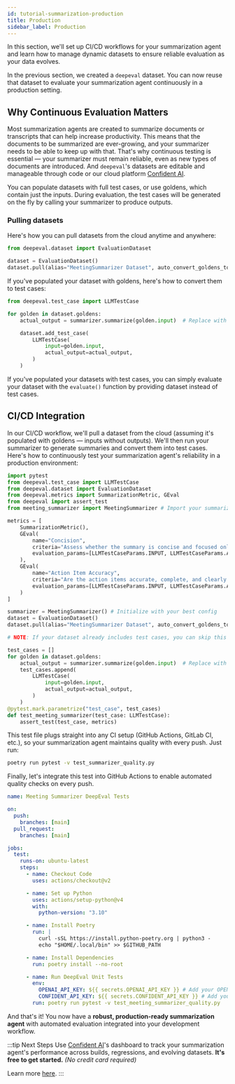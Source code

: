 ```yaml
---
id: tutorial-summarization-production
title: Production
sidebar_label: Production
---
```


In this section, we'll set up CI/CD workflows for your summarization agent and learn how to manage dynamic datasets to ensure reliable evaluation as your data evolves.

In the previous section, we created a `deepeval` dataset. You can now reuse that dataset to evaluate your summarization agent continuously in a production setting.

## Why Continuous Evaluation Matters

Most summarization agents are created to summarize documents or transcripts that can help increase productivity. This means that the documents to be summarized are ever-growing, and your summarizer needs to be able to keep up with that. That's why continuous testing is essential — your summarizer must remain reliable, even as new types of documents are introduced.
And `deepeval`'s datasets are editable and manageable through code or our cloud platform [Confident AI](https://www.confident-ai.com).

You can populate datasets with full test cases, or use goldens, which contain just the inputs. During evaluation, the test cases will be generated on the fly by calling your summarizer to produce outputs.

### Pulling datasets

Here's how you can pull datasets from the cloud anytime and anywhere:

```python
from deepeval.dataset import EvaluationDataset

dataset = EvaluationDataset()
dataset.pull(alias="MeetingSummarizer Dataset", auto_convert_goldens_to_test_cases=False)
```

If you've populated your dataset with goldens, here's how to convert them to test cases:

```python
from deepeval.test_case import LLMTestCase

for golden in dataset.goldens:
    actual_output = summarizer.summarize(golden.input)  # Replace with your summarizer

    dataset.add_test_case(
        LLMTestCase(
            input=golden.input,
            actual_output=actual_output,
        )
    )
```

If you've populated your datasets with test cases, you can simply evaluate your dataset with the `evaluate()` function by providing dataset instead of test cases.

## CI/CD Integration

In our CI/CD workflow, we'll pull a dataset from the cloud (assuming it's populated with goldens — inputs without outputs). We'll then run your summarizer to generate summaries and convert them into test cases.
Here's how to continuously test your summarization agent's reliability in a production environment:

```python title="test_summarizer_quality.py"
import pytest
from deepeval.test_case import LLMTestCase
from deepeval.dataset import EvaluationDataset
from deepeval.metrics import SummarizationMetric, GEval
from deepeval import assert_test
from meeting_summarizer import MeetingSummarizer # Import your summarizer

metrics = [
    SummarizationMetric(),
    GEval(
        name="Concision",
        criteria="Assess whether the summary is concise and focused only on the essential points of the meeting? It should avoid repetition, irrelevant details, and unnecessary elaboration.",
        evaluation_params=[LLMTestCaseParams.INPUT, LLMTestCaseParams.ACTUAL_OUTPUT]
    ),
    GEval(
        name="Action Item Accuracy",
        criteria="Are the action items accurate, complete, and clearly reflect the key tasks or follow-ups mentioned in the meeting?",
        evaluation_params=[LLMTestCaseParams.INPUT, LLMTestCaseParams.ACTUAL_OUTPUT]
    )
]

summarizer = MeetingSummarizer() # Initialize with your best config
dataset = EvaluationDataset()
dataset.pull(alias="MeetingSummarizer Dataset", auto_convert_goldens_to_test_cases=False) # Assuming you've populated the dataset with goldens

# NOTE: If your dataset already includes test cases, you can skip this step

test_cases = []
for golden in dataset.goldens:
    actual_output = summarizer.summarize(golden.input)  # Replace with your summarizer
    test_cases.append(
        LLMTestCase(
            input=golden.input,
            actual_output=actual_output,
        )
    )
@pytest.mark.parametrize("test_case", test_cases)
def test_meeting_summarizer(test_case: LLMTestCase):
    assert_test(test_case, metrics)
```

This test file plugs straight into any CI setup (GitHub Actions, GitLab CI, etc.), so your summarization agent maintains quality with every push. Just run:

```bash 
poetry run pytest -v test_summarizer_quality.py
```

Finally, let's integrate this test into GitHub Actions to enable automated quality checks on every push.

```yaml {32-33}
name: Meeting Summarizer DeepEval Tests

on:
  push:
    branches: [main]
  pull_request:
    branches: [main]

jobs:
  test:
    runs-on: ubuntu-latest
    steps:
      - name: Checkout Code
        uses: actions/checkout@v2

      - name: Set up Python
        uses: actions/setup-python@v4
        with:
          python-version: "3.10"

      - name: Install Poetry
        run: |
          curl -sSL https://install.python-poetry.org | python3 -
          echo "$HOME/.local/bin" >> $GITHUB_PATH

      - name: Install Dependencies
        run: poetry install --no-root

      - name: Run DeepEval Unit Tests
        env:
          OPENAI_API_KEY: ${{ secrets.OPENAI_API_KEY }} # Add your OPENAI_API_KEY
          CONFIDENT_API_KEY: ${{ secrets.CONFIDENT_API_KEY }} # Add your CONFIDENT_API_KEY
        run: poetry run pytest -v test_meeting_summarizer_quality.py
```

And that's it! You now have a **robust, production-ready summarization agent** with automated evaluation integrated into your development workflow.

:::tip Next Steps
Use [Confident AI](https://www.confident-ai.com)'s dashboard to track your summarization agent's performance across builds, regressions, and evolving datasets. **It's free to get started.** _(No credit card required)_

Learn more [here](https://www.confident-ai.com).
:::
